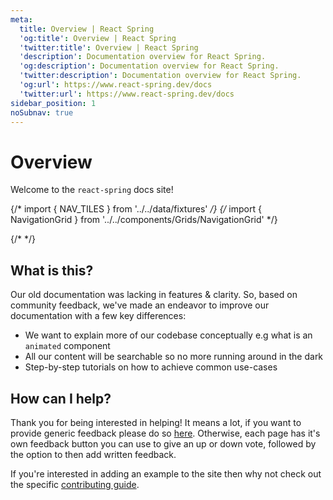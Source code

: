 ```yaml
---
meta:
  title: Overview | React Spring
  'og:title': Overview | React Spring
  'twitter:title': Overview | React Spring
  'description': Documentation overview for React Spring.
  'og:description': Documentation overview for React Spring.
  'twitter:description': Documentation overview for React Spring.
  'og:url': https://www.react-spring.dev/docs
  'twitter:url': https://www.react-spring.dev/docs
sidebar_position: 1
noSubnav: true
---
```




# Overview

Welcome to the `react-spring` docs site!

{/* import { NAV_TILES } from '../../data/fixtures' */}
{/* import { NavigationGrid } from '../../components/Grids/NavigationGrid' */}

{/* <NavigationGrid cols={2} tiles={NAV_TILES} /> */}

## What is this?

Our old documentation was lacking in features & clarity. So, based on
community feedback, we've made an endeavor to improve our documentation with a
few key differences:

- We want to explain more of our codebase conceptually e.g what is an `animated`
  component
- All our content will be searchable so no more running around in the dark
- Step-by-step tutorials on how to achieve common use-cases

## How can I help?

Thank you for being interested in helping! It means a lot, if you want to provide
generic feedback please do so [here](https://github.com/pmndrs/react-spring/discussions/1931).
Otherwise, each page has it's own feedback button you can use to give an up or down
vote, followed by the option to then add written feedback.

If you're interested in adding an example to the site then why not check out the specific
[contributing guide](https://github.com/pmndrs/react-spring/tree/main/demo/CONTRIBUTING.md).
